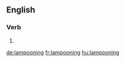 ==English==

===Verb===
{{head|en|present participle}}

# {{present participle of|lampoon|lang=en}}

[[de:lampooning]]
[[fr:lampooning]]
[[hu:lampooning]]
